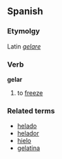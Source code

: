 ==Spanish==
===Etymolgy===
Latin ''[[gelare]]''
===Verb===
'''gelar'''

# to [[freeze]]

===Related terms===
*[[helado]]
*[[helador]]
*[[hielo]]
*[[gelatina]]